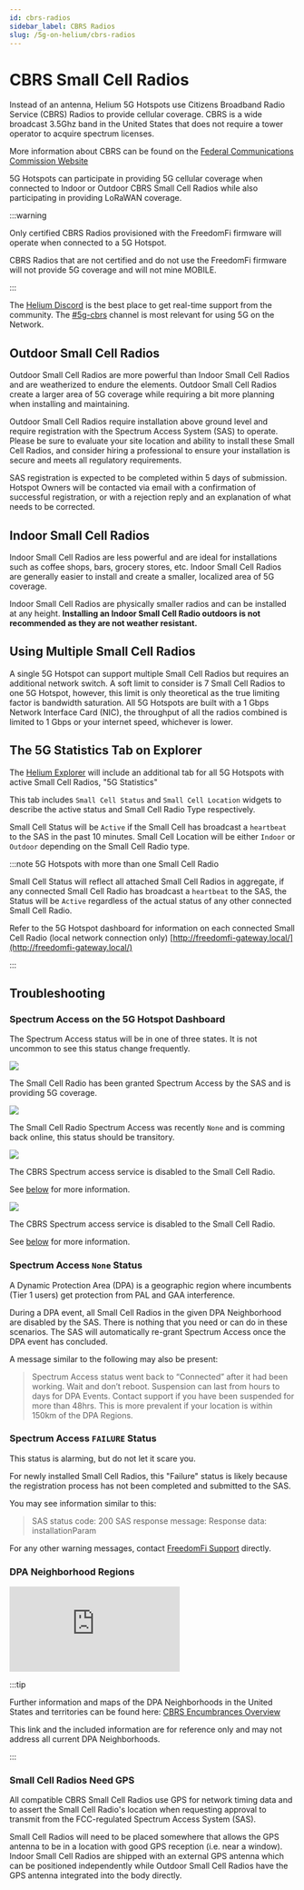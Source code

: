 ```yaml
---
id: cbrs-radios
sidebar_label: CBRS Radios
slug: /5g-on-helium/cbrs-radios
---
```



# CBRS Small Cell Radios

Instead of an antenna, Helium 5G Hotspots use Citizens Broadband Radio Service (CBRS) Radios to
provide cellular coverage. CBRS is a wide broadcast 3.5Ghz band in the United States that does not
require a tower operator to acquire spectrum licenses.

More information about CBRS can be found on the
[Federal Communications Commission Website](https://www.fcc.gov/35-ghz-band-overview)

5G Hotspots can participate in providing 5G cellular coverage when connected to Indoor or Outdoor
CBRS Small Cell Radios while also participating in providing LoRaWAN coverage.

:::warning

Only certified CBRS Radios provisioned with the FreedomFi firmware will operate when connected to a
5G Hotspot.

CBRS Radios that are not certified and do not use the FreedomFi firmware will not provide 5G
coverage and will not mine MOBILE.

:::

The [Helium Discord](https://discord.gg/helium) is the best place to get real-time support from the
community. The [#5g-cbrs](discord://discord.com/channels/404106811252408320/836735476659912754)
channel is most relevant for using 5G on the Network.

## Outdoor Small Cell Radios

Outdoor Small Cell Radios are more powerful than Indoor Small Cell Radios and are weatherized to
endure the elements. Outdoor Small Cell Radios create a larger area of 5G coverage while requiring a
bit more planning when installing and maintaining.

Outdoor Small Cell Radios require installation above ground level and require registration with the
Spectrum Access System (SAS) to operate. Please be sure to evaluate your site location and ability
to install these Small Cell Radios, and consider hiring a professional to ensure your installation
is secure and meets all regulatory requirements.

SAS registration is expected to be completed within 5 days of submission. Hotspot Owners will be
contacted via email with a confirmation of successful registration, or with a rejection reply and an
explanation of what needs to be corrected.

## Indoor Small Cell Radios

Indoor Small Cell Radios are less powerful and are ideal for installations such as coffee shops,
bars, grocery stores, etc. Indoor Small Cell Radios are generally easier to install and create a
smaller, localized area of 5G coverage.

Indoor Small Cell Radios are physically smaller radios and can be installed at any height.
**Installing an Indoor Small Cell Radio outdoors is not recommended as they are not weather
resistant.**

## Using Multiple Small Cell Radios

A single 5G Hotspot can support multiple Small Cell Radios but requires an additional network
switch. A soft limit to consider is 7 Small Cell Radios to one 5G Hotspot, however, this limit is
only theoretical as the true limiting factor is bandwidth saturation. All 5G Hotspots are built with
a 1 Gbps Network Interface Card (NIC), the throughput of all the radios combined is limited to 1
Gbps or your internet speed, whichever is lower.

## The 5G Statistics Tab on Explorer

The [Helium Explorer](https://explorer.helium.com/) will include an additional tab for all 5G
Hotspots with active Small Cell Radios, "5G Statistics"

This tab includes `Small Cell Status` and `Small Cell Location` widgets to describe the active
status and Small Cell Radio Type respectively.

Small Cell Status will be `Active` if the Small Cell has broadcast a `heartbeat` to the SAS in the
past 10 minutes. Small Cell Location will be either `Indoor` or `Outdoor` depending on the Small
Cell Radio type.

:::note 5G Hotspots with more than one Small Cell Radio

Small Cell Status will reflect all attached Small Cell Radios in aggregate, if any connected Small
Cell Radio has broadcast a `heartbeat` to the SAS, the Status will be `Active` regardless of the
actual status of any other connected Small Cell Radio.

Refer to the 5G Hotspot dashboard for information on each connected Small Cell Radio (local network
connection only) [http://freedomfi-gateway.local/](http://freedomfi-gateway.local/)

:::

## Troubleshooting

### Spectrum Access on the 5G Hotspot Dashboard

The Spectrum Access status will be in one of three states. It is not uncommon to see this status
change frequently.

<div class="container" style={{ padding: 0, paddingTop: 0 }}>
  <div class="row">
    <div class="col col--3" style={{ marginBottom: 0 }}>
      <img className="homeicon" src={useBaseUrl('img/5g-on-helium/sas-success-small.png')} />
      <p>
        The Small Cell Radio has been granted Spectrum Access by the SAS and is providing 5G
        coverage.
      </p>
    </div>
    <div class="col col--3" style={{ marginBottom: 0 }}>
      <img className="homeicon" src={useBaseUrl('img/5g-on-helium/sas-connected-small.png')} />
      <p>
        The Small Cell Radio Spectrum Access was recently <code>None</code> and is comming back
        online, this status should be transitory.
      </p>
    </div>
    <div class="col col--3" style={{ marginBottom: 0 }}>
      <img className="homeicon" src={useBaseUrl('img/5g-on-helium/sas-none-small.png')} />
      <p>The CBRS Spectrum access service is disabled to the Small Cell Radio. </p>
      <p>
        See <a href="./cbrs-radios#spectrum-access-none-status">below</a> for more information.
      </p>
    </div>
    <div class="col col--3" style={{ marginBottom: 0 }}>
      <img className="homeicon" src={useBaseUrl('img/5g-on-helium/sas-failure-small.png')} />
      <p>The CBRS Spectrum access service is disabled to the Small Cell Radio. </p>
      <p>
        See <a href="./cbrs-radios#spectrum-access-failure-status">below</a> for more information.
      </p>
    </div>
  </div>
</div>

### Spectrum Access `None` Status

A Dynamic Protection Area (DPA) is a geographic region where incumbents (Tier 1 users) get
protection from PAL and GAA interference.

During a DPA event, all Small Cell Radios in the given DPA Neighborhood are disabled by the SAS.
There is nothing that you need or can do in these scenarios. The SAS will automatically re-grant
Spectrum Access once the DPA event has concluded.

A message similar to the following may also be present:

> Spectrum Access status went back to “Connected” after it had been working. Wait and don’t reboot.
> Suspension can last from hours to days for DPA Events. Contact support if you have been suspended
> for more than 48hrs. This is more prevalent if your location is within 150km of the DPA Regions.

### Spectrum Access `FAILURE` Status

This status is alarming, but do not let it scare you.

For newly installed Small Cell Radios, this "Failure" status is likely because the registration
process has not been completed and submitted to the SAS.

You may see information similar to this:

> SAS status code: 200 SAS response message: Response data: installationParam

For any other warning messages, contact [FreedomFi Support](https://freedomfi.com/contact-us/)
directly.

### DPA Neighborhood Regions

<div class="maps_iframe">
  <iframe
    src="https://www.google.com/maps/d/embed?mid=12A0vLwlriEfcX98azV1nJbHIs2OPwO4&hl=en&ehbc=2E312F"
    frameborder="0"
  ></iframe>
</div>

:::tip

Further information and maps of the DPA Neighborhoods in the United States and territories can be
found here:
[CBRS Encumbrances Overview](https://winnf.memberclicks.net/assets/work_products/WINNF-20-IN-0065r1%20CBRS%20Encumbrances%20Overview.pdf)

This link and the included information are for reference only and may not address all current DPA
Neighborhoods.

:::

### Small Cell Radios Need GPS

All compatible CBRS Small Cell Radios use GPS for network timing data and to assert the Small Cell
Radio's location when requesting approval to transmit from the FCC-regulated Spectrum Access System
(SAS).

Small Cell Radios will need to be placed somewhere that allows the GPS antenna to be in a location
with good GPS reception (i.e. near a window). Indoor Small Cell Radios are shipped with an external
GPS antenna which can be positioned independently while Outdoor Small Cell Radios have the GPS
antenna integrated into the body directly.
